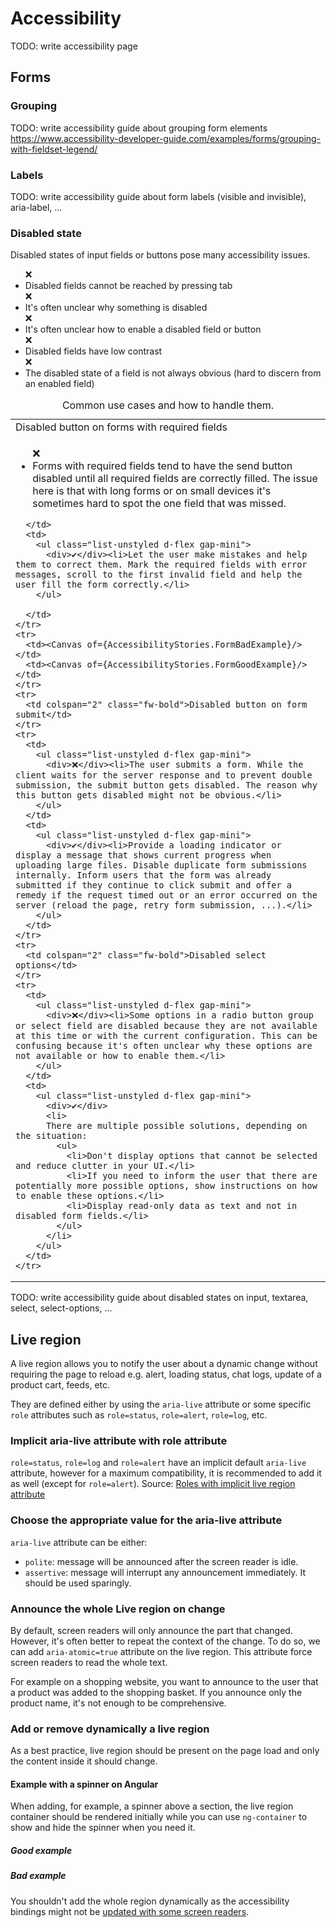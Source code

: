 
<Meta of={AccessibilityStories} />

# Accessibility

<div className="alert alert-md alert-danger">
  TODO: write accessibility page
</div>

## Forms

### Grouping

TODO: write accessibility guide about grouping form elements
https://www.accessibility-developer-guide.com/examples/forms/grouping-with-fieldset-legend/

### Labels

TODO: write accessibility guide about form labels (visible and invisible), aria-label, ...

### Disabled state

Disabled states of input fields or buttons pose many accessibility issues.

<ul class="list-unstyled ms-regular">
  <div class="d-flex gap-mini"><div>❌</div><li>Disabled fields cannot be reached by pressing tab</li></div>
  <div class="d-flex gap-mini"><div>❌</div><li>It's often unclear why something is disabled</li></div>
  <div class="d-flex gap-mini"><div>❌</div><li>It's often unclear how to enable a disabled field or button</li></div>
  <div class="d-flex gap-mini"><div>❌</div><li>Disabled fields have low contrast</li></div>
  <div class="d-flex gap-mini"><div>❌</div><li>The disabled state of a field is not always obvious (hard to discern from an enabled field)</li></div>
</ul>

<table className="table caption-top">
  <caption>Common use cases and how to handle them.</caption>
  <colgroup>
    <col style={{width: '50%'}} />
    <col style={{width: '50%'}} />
  </colgroup>
  <tbody>
    <tr>
      <td colspan="2" class="fw-bold">Disabled button on forms with required fields</td>
    </tr>
    <tr>
      <td>
        <ul class="list-unstyled d-flex gap-mini">
          <div>❌</div><li>Forms with required fields tend to have the send button disabled until all required fields are correctly filled. The issue here is that with long forms or on small devices it's sometimes hard to spot the one field that was missed.</li>
        </ul>
        
      </td>
      <td>
        <ul class="list-unstyled d-flex gap-mini">
          <div>✔️</div><li>Let the user make mistakes and help them to correct them. Mark the required fields with error messages, scroll to the first invalid field and help the user fill the form correctly.</li>
        </ul>
       
      </td>
    </tr>
    <tr>
      <td><Canvas of={AccessibilityStories.FormBadExample}/></td>
      <td><Canvas of={AccessibilityStories.FormGoodExample}/></td>
    </tr>
    <tr>
      <td colspan="2" class="fw-bold">Disabled button on form submit</td>
    </tr>
    <tr>
      <td>
        <ul class="list-unstyled d-flex gap-mini">
          <div>❌</div><li>The user submits a form. While the client waits for the server response and to prevent double submission, the submit button gets disabled. The reason why this button gets disabled might not be obvious.</li>
        </ul>
      </td>
      <td>
        <ul class="list-unstyled d-flex gap-mini">
          <div>✔️</div><li>Provide a loading indicator or display a message that shows current progress when uploading large files. Disable duplicate form submissions internally. Inform users that the form was already submitted if they continue to click submit and offer a remedy if the request timed out or an error occurred on the server (reload the page, retry form submission, ...).</li>
        </ul>
      </td>
    </tr>
    <tr>
      <td colspan="2" class="fw-bold">Disabled select options</td>
    </tr>
    <tr>
      <td>
        <ul class="list-unstyled d-flex gap-mini">
          <div>❌</div><li>Some options in a radio button group or select field are disabled because they are not available at this time or with the current configuration. This can be confusing because it's often unclear why these options are not available or how to enable them.</li>
        </ul>
      </td>
      <td>
        <ul class="list-unstyled d-flex gap-mini">
          <div>✔️</div>
          <li>
          There are multiple possible solutions, depending on the situation:
            <ul>
              <li>Don't display options that cannot be selected and reduce clutter in your UI.</li>
              <li>If you need to inform the user that there are potentially more possible options, show instructions on how to enable these options.</li>
              <li>Display read-only data as text and not in disabled form fields.</li>
            </ul>
          </li>
        </ul>
      </td>
    </tr>
  </tbody>
</table>

TODO: write accessibility guide about disabled states on input, textarea, select, select-options,
...

## Live region

A live region allows you to notify the user about a dynamic change without requiring the page to reload e.g. alert, loading status, chat logs, update of a product cart, feeds, etc.

They are defined either by using the `aria-live` attribute or some specific `role` attributes such as `role=status`, `role=alert`, `role=log`, etc.

### Implicit aria-live attribute with role attribute

`role=status`, `role=log` and `role=alert` have an implicit default `aria-live` attribute, however for a maximum compatibility, it is recommended to add it as well (except for `role=alert`). Source: [Roles with implicit live region attribute](https://developer.mozilla.org/en-US/docs/Web/Accessibility/ARIA/ARIA_Live_Regions#roles_with_implicit_live_region_attributes)

### Choose the appropriate value for the aria-live attribute

`aria-live` attribute can be either:
* `polite`: message will be announced after the screen reader is idle.
* `assertive`: message will interrupt any announcement immediately. It should be used sparingly.

### Announce the whole Live region on change

By default, screen readers will only announce the part that changed. However, it's often better to repeat the context of the change.
To do so, we can add `aria-atomic=true` attribute on the live region. This attribute force screen readers to read the whole text.

For example on a shopping website, you want to announce to the user that a product was added to the shopping basket. If you announce only the product name, it's not enough to be comprehensive.

<Source code={liveRegionAtomicSample} language="html" />

### Add or remove dynamically a live region

As a best practice, live region should be present on the page load and only the content inside it should change.

#### Example with a spinner on Angular

When adding, for example, a spinner above a section, the live region container should be rendered initially while you can use `ng-container` to show and hide the spinner when you need it.

##### Good example

<Source code={liveRegionGoodAngularSample} language="html" />

##### Bad example

You shouldn't add the whole region dynamically as the accessibility bindings might not be [updated with some screen readers](https://www.scottohara.me/blog/2022/02/05/are-we-live.html#non-normative-rule-for-common-live-region-use-case).

<Source code={liveRegionBadAngularSample} language="html" />
